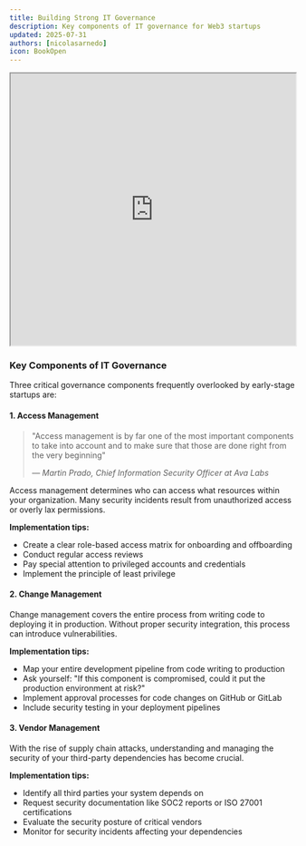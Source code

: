 ```yaml
---
title: Building Strong IT Governance
description: Key components of IT governance for Web3 startups
updated: 2025-07-31
authors: [nicolasarnedo]
icon: BookOpen
---
```


<div style={{ margin: '2rem 0' }}>
  <iframe 
    src="https://drive.google.com/file/d/1tsuUltchI8DEjlplsMMLSqfyYzOP-m-4/preview" 
    width="100%" 
    height="480" 
    allow="autoplay"
    style={{ border: 'none', borderRadius: '8px' }}
  ></iframe>
</div> 

### Key Components of IT Governance

Three critical governance components frequently overlooked by early-stage startups are:

#### 1. Access Management

<blockquote className="quote-card">
  <p>"Access management is by far one of the most important components to take into account and to make sure that those are done right from the very beginning"</p>
  <cite>— Martin Prado, Chief Information Security Officer at Ava Labs</cite>
</blockquote>

Access management determines who can access what resources within your organization. Many security incidents result from unauthorized access or overly lax permissions.

**Implementation tips:**
- Create a clear role-based access matrix for onboarding and offboarding
- Conduct regular access reviews
- Pay special attention to privileged accounts and credentials
- Implement the principle of least privilege

#### 2. Change Management

Change management covers the entire process from writing code to deploying it in production. Without proper security integration, this process can introduce vulnerabilities.

**Implementation tips:**
- Map your entire development pipeline from code writing to production
- Ask yourself: "If this component is compromised, could it put the production environment at risk?"
- Implement approval processes for code changes on GitHub or GitLab
- Include security testing in your deployment pipelines

#### 3. Vendor Management

With the rise of supply chain attacks, understanding and managing the security of your third-party dependencies has become crucial.

**Implementation tips:**
- Identify all third parties your system depends on
- Request security documentation like SOC2 reports or ISO 27001 certifications
- Evaluate the security posture of critical vendors
- Monitor for security incidents affecting your dependencies
